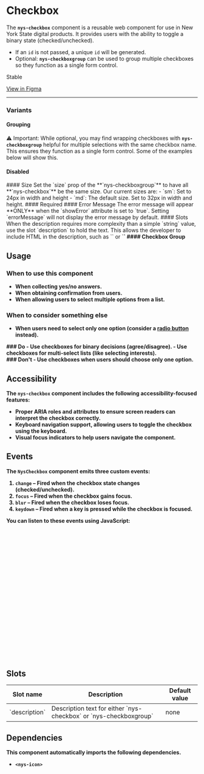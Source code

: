 
<Meta of={NysCheckboxStories} title="Components/Checkbox/Documentation" />

# Checkbox

The **`nys-checkbox`** component is a reusable web component for use in New York State digital products. It provides users with the ability to toggle a binary state (checked/unchecked).
- If an `id` is not passed, a unique `id` will be generated.
- Optional: **`nys-checkboxgroup`** can be used to group multiple checkboxes so they function as a single form control.

<p className="pill pill--stable">Stable</p>

<p className="pill pill--uikit"><a target="_blank" href="https://www.figma.com/design/0ogYpymUPQQfhELthntNbt/%F0%9F%92%A0-NYSDS-%2F-Components?node-id=3568-16672&m=dev">View in Figma</a></p>

***

<Canvas of={NysCheckboxStories.Basic} />

<Controls />

### Variants
#### Grouping
⚠️ Important: While optional, you may find wrapping checkboxes with **`nys-checkboxgroup`** helpful for multiple selections with the same checkbox name. This ensures they function as a single form control. Some of the examples below will show this.
<Canvas of={NysCheckboxStories.Grouping} />
#### Disabled
<Canvas of={NysCheckboxStories.Disabled} />
#### Size
Set the `size` prop of the **`nys-checkboxgroup`** to have all **`nys-checkbox`** be the same size. Our current sizes are:
- `sm`: Set to 24px in width and height
- `md`: The default size. Set to 32px in width and height.
<Canvas of={NysCheckboxStories.Size} />
#### Required
<Canvas of={NysCheckboxStories.Required} />
#### Error Message
The error message will appear **ONLY** when the `showError` attribute is set to `true`. Setting `errorMessage` will not display the error message by default.
<Canvas of={NysCheckboxStories.ErrorMessage} />
#### Slots
When the description requires more complexity than a simple `string` value, use the slot `description` to hold the text. This allows the developer to include HTML in the description, such as `<a>` or `<strong>`
<Canvas of={NysCheckboxStories.Slot} />
#### Checkbox Group
<Canvas of={NysCheckboxStories.CheckboxGroup} />

## Usage

### When to use this component
- When collecting yes/no answers.
- When obtaining confirmation from users.
- When allowing users to select multiple options from a list.

### When to consider something else
- When users need to select only one option (consider a [radio button](?path=/docs/components-radiobutton--docs) instead).

<div className="nys-grid-row nys-grid-gap-lg">
  <div className="nys-mobile-lg:nys-grid-col">
    <div className="usage-card usage-card--do">
      ### <nys-icon name="check_circle" color="--var(nys-color-success)" /> Do 
      - Use checkboxes for binary decisions (agree/disagree).
      - Use checkboxes for multi-select lists (like selecting interests).
    </div>
  </div>
  <div className="nys-mobile-lg:nys-grid-col">
    <div className="usage-card usage-card--dont">
      ### <nys-icon name="error" color="--var(nys-color-warning)" /> Don't
      - Use checkboxes when users should choose only one option.
    </div>
  </div>
</div>

## Accessibility

The `nys-checkbox` component includes the following accessibility-focused features:

- Proper ARIA roles and attributes to ensure screen readers can interpret the checkbox correctly.
- Keyboard navigation support, allowing users to toggle the checkbox using the keyboard.
- Visual focus indicators to help users navigate the component.

## Events

The `NysCheckbox` component emits three custom events:

1. **`change`** – Fired when the checkbox state changes (checked/unchecked).
2. **`focus`** – Fired when the checkbox gains focus.
3. **`blur`** – Fired when the checkbox loses focus.
4. **`keydown`** – Fired when a key is pressed while the checkbox is focused.

You can listen to these events using JavaScript:

```js

  // Select the checkbox component
  const checkbox = document.querySelector('nys-checkbox');

  // Listen for the 'change' event
  checkbox.addEventListener('change', (event) => {
    console.log('Checkbox changed:', event.target.checked);
  });

  // Listen for the 'focus' event
  checkbox.addEventListener('focus', () => {
    console.log('Checkbox is focused');
  });

  // Listen for the 'blur' event
  checkbox.addEventListener('blur', () => {
    console.log('Checkbox lost focus');
  });

  // Listen for the 'keydown' event
  checkbox.addEventListener('keydown', (event) => {
    console.log('Key pressed:', event.key);
  });
```

## Slots

<table>
    <thead>
    <tr>
        <th>Slot name</th>
        <th>Description</th>
        <th>Default value</th>
    </tr>
    </thead>
    <tbody>
    <tr>
        <td>`description`</td>
        <td>Description text for either `nys-checkbox` or `nys-checkboxgroup`</td>
        <td>none</td>
    </tr>
    </tbody>
</table>

## Dependencies
This component automatically imports the following dependencies.

- `<nys-icon>`
